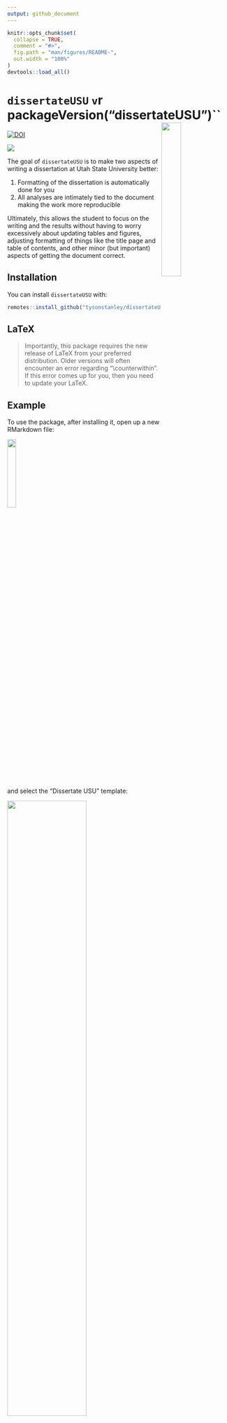 ```yaml
---
output: github_document
---
```


<!-- README.md is generated from README.Rmd. Please edit that file -->

```r
knitr::opts_chunk$set(
  collapse = TRUE,
  comment = "#>",
  fig.path = "man/figures/README-",
  out.width = "100%"
)
devtools::load_all()
```


# `dissertateUSU` `v`r packageVersion("dissertateUSU")`` <img src="inst/dissertateUSU_hex.png" align="right" width="30%" height="30%"/>

[![DOI](https://zenodo.org/badge/109902299.svg)](https://zenodo.org/badge/latestdoi/109902299)

![](https://img.shields.io/badge/status-stable-brightgreen.svg)

The goal of `dissertateUSU` is to make two aspects of writing a dissertation at Utah State University better:

1. Formatting of the dissertation is automatically done for you
2. All analyses are intimately tied to the document making the work more reproducible

Ultimately, this allows the student to focus on the writing and the results without having to worry excessively about updating tables and figures, adjusting formatting of things like the title page and table of contents, and other minor (but important) aspects of getting the document correct.

## Installation

You can install `dissertateUSU` with:

``` r
remotes::install_github("tysonstanley/dissertateUSU")
```

## LaTeX

> Importantly, this package requires the new release of LaTeX from your preferred distribution. Older versions will often encounter an error regarding "\\counterwithin". If this error comes up for you, then you need to update your LaTeX.

## Example

To use the package, after installing it, open up a new RMarkdown file:

<img src="inst/dropdownmenu.png" align="center" width="20%"/>

and select the "Dissertate USU" template:

<img src="inst/fromtemplate.png" align="center" width="60%"/>

This will open up a new folder with a skeleton RMarkdown file:

<img src="inst/template.png" align="center" width="70%"/>

This produces a document that matches the USU dissertation guidelines:

<img src="inst/output.png" align="center" width="70%"/>

If you'd rather have the Master's Thesis cover page, just remove the `committee5` and `committee4` lines in the main `.Rmd` file.

<img src="inst/thesis_coverpage.png" align="center" width="70%"/>

<br>

**Some important notes:**

- To put the title on two lines (see the thesis cover page above), use `\newline` at the point where you want the title to split to the second line. In general, USU wants the first of the two title lines to be longer than the second part.
- If you don't need a section (e.g., "Public Abstract", "Chapter 5", etc.), remove it from the main `.Rmd` file. For example, if you want to remove the "Public Abstract", remove all the lines starting from the `\newpage` in that section down to the actual words `Publically abstracted words go here.`. It will then not be included in the knitted document.

## Writing, Writing, Writing

In the folder, there are other RMarkdown files called `Chapter1.Rmd`, `Chapter2.Rmd`, etc. These are the files where you will do the writing and analyzing. The main RMarkdown file will bring all these files together into one document. The only things you need to update in the main RMarkdown file is the `yaml` information, the abstracts, acknowledgments, and dedication.

## Note

The package is still undergoing some development and we would love feedback on any aspect that doesn't work as expected. 

We also want to thank the [`rticles`](https://github.com/rstudio/rticles) package for the functionality for `dissertateUSU`. Many of the functions herein were derived directly from `rticles`, just with a custom template and LaTeX style.

A special thanks to David Jenks for his help finding LaTeX bugs from older LaTeX releases.
